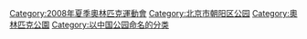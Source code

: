 {{catmore|奥林匹克公园 (北京)}}

[[Category:2008年夏季奧林匹克運動會|Category:2008年夏季奧林匹克運動會]]
[[Category:北京市朝阳区公园|Category:北京市朝阳区公园]]
[[Category:奧林匹克公園|Category:奧林匹克公園]]
[[Category:以中国公园命名的分类|Category:以中国公园命名的分类]]